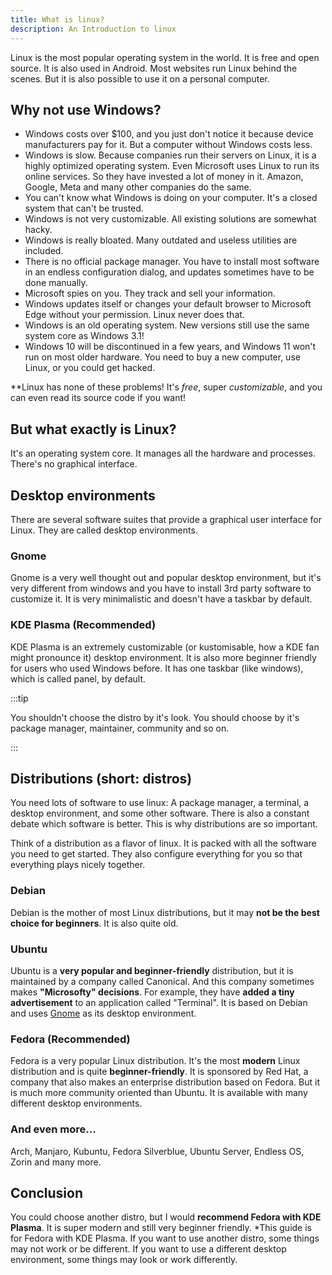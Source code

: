 ```yaml
---
title: What is linux?
description: An Introduction to linux
---
```


Linux is the most popular operating system in the world. It is free and open source. It is also used in Android. Most websites run Linux behind the scenes. But it is also possible to use it on a personal computer.

## Why not use Windows?

- Windows costs over $100, and you just don't notice it because device manufacturers pay for it. But a computer without Windows costs less.
- Windows is slow. Because companies run their servers on Linux, it is a highly optimized operating system. Even Microsoft uses Linux to run its online services. So they have invested a lot of money in it. Amazon, Google, Meta and many other companies do the same.
- You can't know what Windows is doing on your computer. It's a closed system that can't be trusted.
- Windows is not very customizable. All existing solutions are somewhat hacky.
- Windows is really bloated. Many outdated and useless utilities are included.
- There is no official package manager. You have to install most software in an endless configuration dialog, and updates sometimes have to be done manually.
- Microsoft spies on you. They track and sell your information.
- Windows updates itself or changes your default browser to Microsoft Edge without your permission. Linux never does that.
- Windows is an old operating system. New versions still use the same system core as Windows 3.1!
- Windows 10 will be discontinued in a few years, and Windows 11 won't run on most older hardware. You need to buy a new computer, use Linux, or you could get hacked.

**Linux has none of these problems! It's *free*, super *customizable*, and you can even read its source code if you want!

## But what exactly is Linux?

It's an operating system core. It manages all the hardware and processes. There's no graphical interface.

## Desktop environments

There are several software suites that provide a graphical user interface for Linux. They are called desktop environments.

### Gnome

Gnome is a very well thought out and popular desktop environment, but it's very different from windows and you have to install 3rd party software to customize it. It is very minimalistic and doesn't have a taskbar by default.

### KDE Plasma (Recommended)

KDE Plasma is an extremely customizable (or kustomisable, how a KDE fan might pronounce it) desktop environment. It is also more beginner friendly for users who used Windows before. It has one taskbar (like windows), which is called panel, by default.

:::tip

You shouldn't choose the distro by it's look. You should choose by it's package manager, maintainer, community and so on.

:::

## Distributions (short: distros)

You need lots of software to use linux: A package manager, a terminal, a desktop environment, and some other software. There is also a constant debate which software is better. This is why distributions are so important.

Think of a distribution as a flavor of linux. It is packed with all the software you need to get started. They also configure everything for you so that everything plays nicely together.

### Debian

Debian is the mother of most Linux distributions, but it may **not be the best choice for beginners**. It is also quite old.

### Ubuntu

Ubuntu is a **very popular and beginner-friendly** distribution, but it is maintained by a company called Canonical. And this company sometimes makes **"Microsofty" decisions**. For example, they have **added a tiny advertisement** to an application called "Terminal". It is based on Debian and uses [Gnome](#gnome) as its desktop environment.

### Fedora (Recommended)

Fedora is a very popular Linux distribution. It's the most **modern** Linux distribution and is quite **beginner-friendly**. It is sponsored by Red Hat, a company that also makes an enterprise distribution based on Fedora. But it is much more community oriented than Ubuntu. It is available with many different desktop environments.

### And even more...

Arch, Manjaro, Kubuntu, Fedora Silverblue, Ubuntu Server, Endless OS, Zorin and many more.

## Conclusion

You could choose another distro, but I would **recommend Fedora with KDE Plasma**. It is super modern and still very beginner friendly. *This guide is for Fedora with KDE Plasma. If you want to use another distro, some things may not work or be different. If you want to use a different desktop environment, some things may look or work differently.
